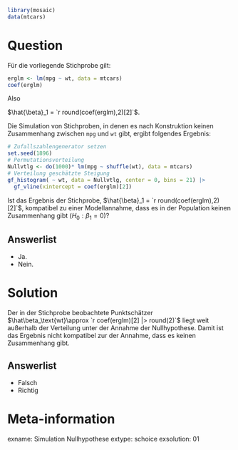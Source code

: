 ```r
library(mosaic)
data(mtcars)
```

Question
========

Für die vorliegende Stichprobe gilt:

```r
erglm <- lm(mpg ~ wt, data = mtcars)
coef(erglm)
```

Also 

$\hat{\beta}_1 = `r round(coef(erglm),2)[2]`$.

Die Simulation von Stichproben, in denen es nach Konstruktion keinen Zusammenhang zwischen `mpg` und `wt` gibt, ergibt folgendes Ergebnis:

```r
# Zufallszahlengenerator setzen
set.seed(1896)
# Permutationsverteilung
Nullvtlg <- do(1000)* lm(mpg ~ shuffle(wt), data = mtcars)
# Verteilung geschätzte Steigung
gf_histogram( ~ wt, data = Nullvtlg, center = 0, bins = 21) |> 
  gf_vline(xintercept = coef(erglm)[2]) 
```

Ist das Ergebnis der Stichprobe, $\hat{\beta}_1 = `r round(coef(erglm),2)[2]`$, kompatibel zu einer Modellannahme, dass es in der Population keinen Zusammenhang gibt $(H_0: \beta_1=0)$?

Answerlist
----------
* Ja.
* Nein.

Solution
========

Der in der Stichprobe beobachtete Punktschätzer $\hat\beta_\text{wt}\approx `r coef(erglm)[2] |> round(2)`$ liegt weit außerhalb der Verteilung unter der Annahme der Nullhypothese.
Damit ist das Ergebnis nicht kompatibel zur der Annahme, dass es keinen Zusammenhang gibt.

Answerlist
----------
* Falsch
* Richtig


Meta-information
================
exname: Simulation Nullhypothese
extype: schoice
exsolution: 01